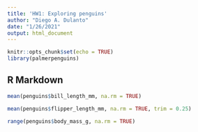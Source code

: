 ```yaml
---
title: 'HW1: Exploring penguins'
author: "Diego A. Dulanto"
date: "1/26/2021"
output: html_document
---
```


```r
knitr::opts_chunk$set(echo = TRUE)
library(palmerpenguins)
```

## R Markdown
```r
mean(penguins$bill_length_mm, na.rm = TRUE)

mean(penguins$flipper_length_mm, na.rm = TRUE, trim = 0.25)

range(penguins$body_mass_g, na.rm = TRUE)
```

